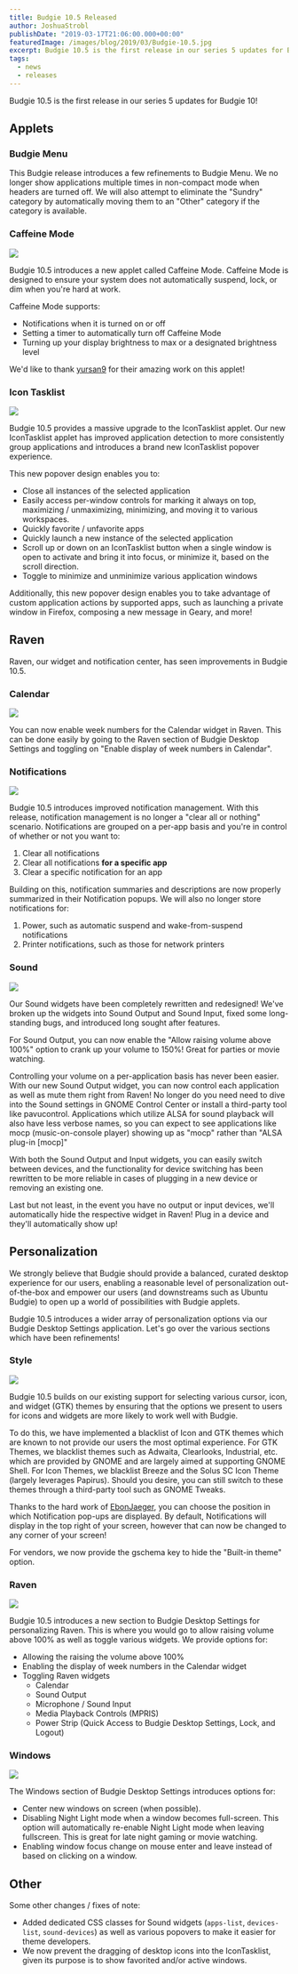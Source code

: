```yaml
---
title: Budgie 10.5 Released
author: JoshuaStrobl
publishDate: "2019-03-17T21:06:00.000+00:00"
featuredImage: /images/blog/2019/03/Budgie-10.5.jpg
excerpt: Budgie 10.5 is the first release in our series 5 updates for Budgie 10!
tags:
  - news
  - releases
---
```


Budgie 10.5 is the first release in our series 5 updates for Budgie 10!

## Applets

### Budgie Menu

This Budgie release introduces a few refinements to Budgie Menu. We no longer show applications multiple times in non-compact mode when headers are turned off. We will also attempt to eliminate the "Sundry" category by automatically moving them to an "Other" category if the category is available.

### Caffeine Mode

![](/images/blog/2019/03/CaffeineMode.jpg)

Budgie 10.5 introduces a new applet called Caffeine Mode. Caffeine Mode is designed to ensure your system does not automatically suspend, lock, or dim when you're hard at work.

Caffeine Mode supports:

- Notifications when it is turned on or off
- Setting a timer to automatically turn off Caffeine Mode
- Turning up your display brightness to max or a designated brightness level

We'd like to thank [yursan9](https://github.com/yursan9?ref=buddiesofbudgie.org) for their amazing work on this applet!

### Icon Tasklist

![](/images/blog/2019/03/IconTasklistPopover.jpg)

Budgie 10.5 provides a massive upgrade to the IconTasklist applet. Our new IconTasklist applet has improved application detection to more consistently group applications and introduces a brand new IconTasklist popover experience.

This new popover design enables you to:

- Close all instances of the selected application
- Easily access per-window controls for marking it always on top, maximizing / unmaximizing, minimizing, and moving it to various workspaces.
- Quickly favorite / unfavorite apps
- Quickly launch a new instance of the selected application
- Scroll up or down on an IconTasklist button when a single window is open to activate and bring it into focus, or minimize it, based on the scroll direction.
- Toggle to minimize and unminimize various application windows

Additionally, this new popover design enables you to take advantage of custom application actions by supported apps, such as launching a private window in Firefox, composing a new message in Geary, and more!

## Raven

Raven, our widget and notification center, has seen improvements in Budgie 10.5.

### Calendar

![](/images/blog/2019/03/CalendarWeekNumbers.jpg)

You can now enable week numbers for the Calendar widget in Raven. This can be done easily by going to the Raven section of Budgie Desktop Settings and toggling on "Enable display of week numbers in Calendar".

### Notifications

![](/images/blog/2019/03/Notifications.jpg)

Budgie 10.5 introduces improved notification management. With this release, notification management is no longer a "clear all or nothing" scenario. Notifications are grouped on a per-app basis and you're in control of whether or not you want to:

1.  Clear all notifications
2.  Clear all notifications **for a specific app**
3.  Clear a specific notification for an app

Building on this, notification summaries and descriptions are now properly summarized in their Notification popups. We will also no longer store notifications for:

1.  Power, such as automatic suspend and wake-from-suspend notifications
2.  Printer notifications, such as those for network printers

### Sound

![](/images/blog/2019/03/SoundApps.jpg)

Our Sound widgets have been completely rewritten and redesigned! We've broken up the widgets into Sound Output and Sound Input, fixed some long-standing bugs, and introduced long sought after features.

For Sound Output, you can now enable the "Allow raising volume above 100%" option to crank up your volume to 150%! Great for parties or movie watching.

Controlling your volume on a per-application basis has never been easier. With our new Sound Output widget, you can now control each application as well as mute them right from Raven! No longer do you need need to dive into the Sound settings in GNOME Control Center or install a third-party tool like pavucontrol. Applications which utilize ALSA for sound playback will also have less verbose names, so you can expect to see applications like mocp (music-on-console player) showing up as "mocp" rather than "ALSA plug-in \[mocp\]"

With both the Sound Output and Input widgets, you can easily switch between devices, and the functionality for device switching has been rewritten to be more reliable in cases of plugging in a new device or removing an existing one.

Last but not least, in the event you have no output or input devices, we'll automatically hide the respective widget in Raven! Plug in a device and they'll automatically show up!

## Personalization

We strongly believe that Budgie should provide a balanced, curated desktop experience for our users, enabling a reasonable level of personalization out-of-the-box and empower our users (and downstreams such as Ubuntu Budgie) to open up a world of possibilities with Budgie applets.

Budgie 10.5 introduces a wider array of personalization options via our Budgie Desktop Settings application. Let's go over the various sections which have been refinements!

### Style

![](/images/blog/2019/03/BudgieDesktopSettingsStyle.jpg)

Budgie 10.5 builds on our existing support for selecting various cursor, icon, and widget (GTK) themes by ensuring that the options we present to users for icons and widgets are more likely to work well with Budgie.

To do this, we have implemented a blacklist of Icon and GTK themes which are known to not provide our users the most optimal experience. For GTK Themes, we blacklist themes such as Adwaita, Clearlooks, Industrial, etc. which are provided by GNOME and are largely aimed at supporting GNOME Shell. For Icon Themes, we blacklist Breeze and the Solus SC Icon Theme (largely leverages Papirus). Should you desire, you can still switch to these themes through a third-party tool such as GNOME Tweaks.

Thanks to the hard work of [EbonJaeger](https://github.com/EbonJaeger?ref=buddiesofbudgie.org), you can choose the position in which Notification pop-ups are displayed. By default, Notifications will display in the top right of your screen, however that can now be changed to any corner of your screen!

For vendors, we now provide the gschema key to hide the "Built-in theme" option.

### Raven

![](/images/blog/2019/03/BudgieDesktopSettingsRaven.jpg)

Budgie 10.5 introduces a new section to Budgie Desktop Settings for personalizing Raven. This is where you would go to allow raising volume above 100% as well as toggle various widgets. We provide options for:

- Allowing the raising the volume above 100%
- Enabling the display of week numbers in the Calendar widget
- Toggling Raven widgets
  - Calendar
  - Sound Output
  - Microphone / Sound Input
  - Media Playback Controls (MPRIS)
  - Power Strip (Quick Access to Budgie Desktop Settings, Lock, and Logout)

### Windows

![](/images/blog/2019/03/BudgieDesktopSettingsWindows.jpg)

The Windows section of Budgie Desktop Settings introduces options for:

- Center new windows on screen (when possible).
- Disabling Night Light mode when a window becomes full-screen. This option will automatically re-enable Night Light mode when leaving fullscreen. This is great for late night gaming or movie watching.
- Enabling window focus change on mouse enter and leave instead of based on clicking on a window.

## Other

Some other changes / fixes of note:

- Added dedicated CSS classes for Sound widgets (`apps-list`, `devices-list`, `sound-devices`) as well as various popovers to make it easier for theme developers.
- We now prevent the dragging of desktop icons into the IconTasklist, given its purpose is to show favorited and/or active windows.

<OCCallout />

